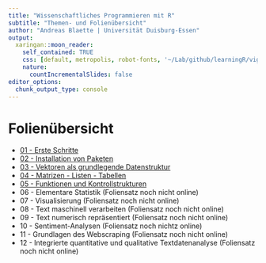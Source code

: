 ```yaml
---
title: "Wissenschaftliches Programmieren mit R"
subtitle: "Themen- und Folienübersicht"
author: "Andreas Blaette | Universität Duisburg-Essen"
output: 
  xaringan::moon_reader:
    self_contained: TRUE
    css: [default, metropolis, robot-fonts, '~/Lab/github/learningR/vignettes/css/polminify.css']
    nature:
      countIncrementalSlides: false
editor_options:
  chunk_output_type: console
---
```


# Folienübersicht

- [01 - Erste Schritte](./a_getting-started.html)
- [02 - Installation von Paketen](./b_installation.html)
- [03 - Vektoren als grundlegende Datenstruktur](./c_vektoren.html)
- [04 - Matrizen - Listen - Tabellen](./d_data.frames.html)
- [05 - Funktionen und Kontrollstrukturen](./e_kontrollstrukturen.html)
- 06 - Elementare Statistik (Foliensatz noch nicht online)
- 07 - Visualisierung (Foliensatz noch nicht online)
- 08 - Text maschinell verarbeiten (Foliensatz noch nicht online)
- 09 - Text numerisch repräsentiert (Foliensatz noch nicht online)
- 10 - Sentiment-Analysen (Foliensatz noch nichtz online)
- 11 - Grundlagen des Webscraping (Foliensatz noch nicht online)
- 12 - Integrierte quantitative und qualitative Textdatenanalyse (Foliensatz noch nicht online)